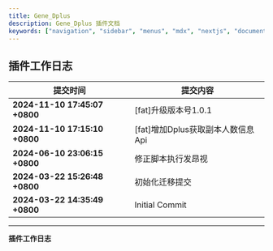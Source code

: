 ```yaml
---
title: Gene_Dplus
description: Gene_Dplus 插件文档
keywords: ["navigation", "sidebar", "menus", "mdx", "nextjs", "documents"]
---
```


## 插件工作日志

| 提交时间                              | 提交内容                                                                          |
|--------------------------------------|---------------------------------------------------------------------------------|
| **2024-11-10 17:45:07 +0800** | [fat]升级版本号1.0.1 |
| **2024-11-10 17:15:10 +0800** | [fat]增加Dplus获取副本人数信息Api |
| **2024-06-10 23:06:15 +0800** | 修正脚本执行发昂视 |
| **2024-03-22 15:26:48 +0800** | 初始化迁移提交 |
| **2024-03-22 14:35:49 +0800** | Initial Commit |

---
**插件工作日志**

